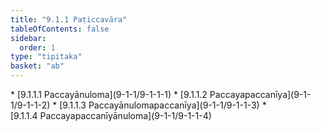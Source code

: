 ```yaml
---
title: "9.1.1 Paṭiccavāra"
tableOfContents: false
sidebar:
  order: 1
type: "tipitaka"
basket: "ab"
---
```



<DynamicBreadcrumb />



<TableOfContents>
* [9.1.1.1 Paccayānuloma](9-1-1/9-1-1-1)
* [9.1.1.2 Paccayapaccanīya](9-1-1/9-1-1-2)
* [9.1.1.3 Paccayānulomapaccanīya](9-1-1/9-1-1-3)
* [9.1.1.4 Paccayapaccanīyānuloma](9-1-1/9-1-1-4)
</TableOfContents>